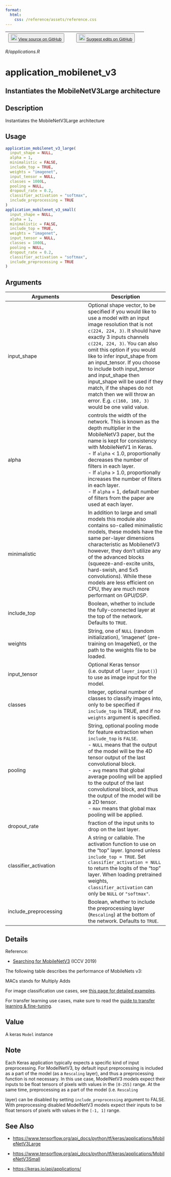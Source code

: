 ```yaml
---
format:
  html:
    css: /reference/assets/reference.css
---
```


| <button class="button"> ![](/reference/assets/GitHub-Mark-32px.png){width="20"} [View source on GitHub](https://github.com/rstudio/keras//blob/main/R/applications.R) </button> | <button class="button"> ![](/reference/assets/GitHub-Mark-32px.png){width="20"} [Suggest edits on GitHub](https://github.com/rstudio/keras//edit/main/R/applications.R) </button> |
|:------------------------------:|:--------------------------------------:|

*R/applications.R*

# application_mobilenet_v3

## Instantiates the MobileNetV3Large architecture

## Description
Instantiates the MobileNetV3Large architecture 


## Usage
```r
application_mobilenet_v3_large( 
  input_shape = NULL, 
  alpha = 1, 
  minimalistic = FALSE, 
  include_top = TRUE, 
  weights = "imagenet", 
  input_tensor = NULL, 
  classes = 1000L, 
  pooling = NULL, 
  dropout_rate = 0.2, 
  classifier_activation = "softmax", 
  include_preprocessing = TRUE 
) 
application_mobilenet_v3_small( 
  input_shape = NULL, 
  alpha = 1, 
  minimalistic = FALSE, 
  include_top = TRUE, 
  weights = "imagenet", 
  input_tensor = NULL, 
  classes = 1000L, 
  pooling = NULL, 
  dropout_rate = 0.2, 
  classifier_activation = "softmax", 
  include_preprocessing = TRUE 
) 
```

## Arguments
|Arguments|Description|
|---|---|
| input_shape | Optional shape vector, to be specified if you would like to use a model with an input image resolution that is not `c(224, 224, 3)`. It should have exactly 3 inputs channels `c(224, 224, 3)`. You can also omit this option if you would like to infer input_shape from an input_tensor. If you choose to include both input_tensor and input_shape then input_shape will be used if they match, if the shapes do not match then we will throw an error. E.g. `c(160, 160, 3)` would be one valid value. |
| alpha | controls the width of the network. This is known as the depth multiplier in the MobileNetV3 paper, but the name is kept for consistency with MobileNetV1 in Keras. <br>- If `alpha` < 1.0, proportionally decreases the number of filters in each layer. <br>- If `alpha` > 1.0, proportionally increases the number of filters in each layer. <br>- If `alpha` = 1, default number of filters from the paper are used at each layer.  |
| minimalistic | In addition to large and small models this module also contains so-called minimalistic models, these models have the same per-layer dimensions characteristic as MobilenetV3 however, they don't utilize any of the advanced blocks (squeeze-and-excite units, hard-swish, and 5x5 convolutions). While these models are less efficient on CPU, they are much more performant on GPU/DSP. |
| include_top | Boolean, whether to include the fully-connected layer at the top of the network. Defaults to `TRUE`. |
| weights | String, one of `NULL` (random initialization), 'imagenet' (pre-training on ImageNet), or the path to the weights file to be loaded. |
| input_tensor | Optional Keras tensor (i.e. output of `layer_input()`) to use as image input for the model. |
| classes | Integer, optional number of classes to classify images into, only to be specified if `include_top` is TRUE, and if no `weights` argument is specified. |
| pooling | String, optional pooling mode for feature extraction when `include_top` is `FALSE`. <br>- `NULL` means that the output of the model will be the 4D tensor output of the last convolutional block. <br>- `avg` means that global average pooling will be applied to the output of the last convolutional block, and thus the output of the model will be a 2D tensor. <br>- `max` means that global max pooling will be applied.  |
| dropout_rate | fraction of the input units to drop on the last layer. |
| classifier_activation | A string or callable. The activation function to use on the "top" layer. Ignored unless `include_top = TRUE`. Set `classifier_activation = NULL` to return the logits of the "top" layer. When loading pretrained weights, `classifier_activation` can only be `NULL` or `"softmax"`. |
| include_preprocessing | Boolean, whether to include the preprocessing layer (`Rescaling`) at the bottom of the network. Defaults to `TRUE`. |

## Details

Reference: 

- [Searching for MobileNetV3](https://arxiv.org/pdf/1905.02244.pdf) (ICCV 2019) 

The following table describes the performance of MobileNets v3:

MACs stands for Multiply Adds

For image classification use cases, see [this page for detailed examples](https://keras.io/api/applications/#usage-examples-for-image-classification-models). 

For transfer learning use cases, make sure to read the [guide to transfer learning & fine-tuning](https://keras.io/guides/transfer_learning/). 


## Value
A keras `Model` instance 

## Note

Each Keras application typically expects a specific kind of input preprocessing. For ModelNetV3, by default input preprocessing is included as a part of the model (as a `Rescaling` layer), and thus a preprocessing function is not necessary. In this use case, ModelNetV3 models expect their inputs to be float tensors of pixels with values in the `[0-255]` range. At the same time, preprocessing as a part of the model (i.e. `Rescaling`

layer) can be disabled by setting `include_preprocessing` argument to FALSE. With preprocessing disabled ModelNetV3 models expect their inputs to be float tensors of pixels with values in the `[-1, 1]` range. 


## See Also

- [https://www.tensorflow.org/api_docs/python/tf/keras/applications/MobileNetV3Large](https://www.tensorflow.org/api_docs/python/tf/keras/applications/MobileNetV3Large)

- [https://www.tensorflow.org/api_docs/python/tf/keras/applications/MobileNetV3Small](https://www.tensorflow.org/api_docs/python/tf/keras/applications/MobileNetV3Small)

- [https://keras.io/api/applications/](https://keras.io/api/applications/)

